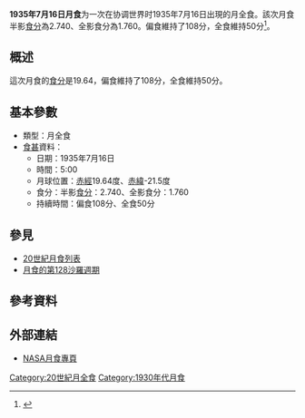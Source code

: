 {{vfd|沒有足夠的可靠資料來源能夠讓這個條目符合[[Wikipedia:關注度|Wikipedia:關注度]]中的標準|date=2022/06/08}}
{{Notability|time=2022-05-09T08:03:49+00:00}}
{{Infobox lunar eclipse
| date        = 1935年7月16日
| time        = 5:00
| nature     = 月全食
| saros       = 128
| gamma           = 0.067
| magnitude      = 半影食分：2.740<br/>全影食分：1.760
| par_duration   = 108分
| tot_duration    = 50分
| chart               = Lunar eclipse chart close-1935Jul16.png
}}
'''1935年7月16日月食'''为一次在协调世界时1935年7月16日出現的月全食。該次月食半影[[食分|食分]]為2.740、全影食分為1.760。偏食維持了108分，全食維持50分<ref name="nasa_catalog_list">{{cite web|url=http://eclipse.gsfc.nasa.gov/LEcat/LE1901-2000.html|title=Lunar Eclipses: 1901 to 2000|language=en|publisher=[[NASA|NASA]]|archiveurl=https://web.archive.org/web/20080331031357/http://eclipse.gsfc.nasa.gov/LEcat/LE1901-2000.html|archivedate=2008-03-31|deadurl=yes|accessdate=2016-09-10}}</ref>。

== 概述 ==
這次月食的[[食分|食分]]是19.64，偏食維持了108分，全食維持50分。

== 基本參數 ==
{{NoteUTC}}
* 類型：月全食
*[[食甚|食甚]]資料：
** 日期：1935年7月16日
** 時間：5:00
** 月球位置：[[赤經|赤經]]19.64度、[[赤緯|赤緯]]-21.5度
** 食分：半影[[食分|食分]]：2.740、全影食分：1.760
** 持續時間：偏食108分、全食50分

== 參見 ==
{{portal box|天文學}}
* [[20世紀月食列表|20世紀月食列表]]
* [[月食的第128沙羅週期|月食的第128沙羅週期]]

== 參考資料 ==
{{reflist}}

== 外部連結 ==
* [http://eclipse.gsfc.nasa.gov/lunar.html NASA月食專頁]{{Wayback|url=http://eclipse.gsfc.nasa.gov/lunar.html |date=20181231235927 }}{{en icon}}
{{Lunar-eclipse-stub}}
{{月食}}

[[Category:20世紀月全食|Category:20世紀月全食]]
[[Category:1930年代月食|Category:1930年代月食]]